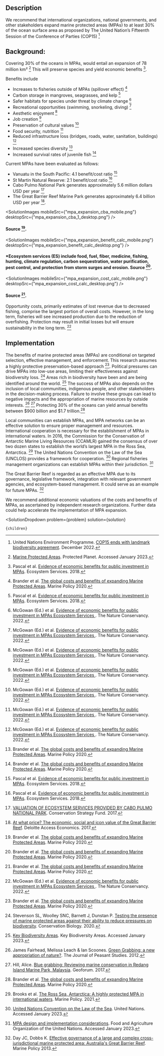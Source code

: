 


## Description
We recommend that international organizations, national governments, and other stakeholders expand marine protected areas (MPAs) to at least 30% of the ocean surface area as proposed by The United Nation’s Fifteenth Session of the Conference of Parties (COP15)  [^"1"]


## Background:
Covering 30% of the oceans in MPAs, would entail an expansion of 78 million km² [^"3"] This will preserve species and yield economic benefits [^"5"].


Benefits include
- Increases to fisheries outside of MPAs (spillover effect) [^"8"]
- Carbon storage in mangroves, seagrasses, and kelp [^"5"]
- Safer habitats for species under threat by climate change [^"4"]
- Recreational opportunities (swimming, snorkeling, diving) [^"4"]
- Aesthetic enjoyment [^"4"]
- Job creation [^"4"]
- Preservation of cultural values [^"4"]
- Food security, nutrition [^"4"]
- Reduced infrastructure loss (bridges, roads, water, sanitation, buildings) [^"4"]
- Increased species diversity [^"8"]
- Increased survival rates of juvenile fish [^"8"]

Current MPAs have been evaluated as follows:
- Vanuatu in the South Pacific: 4.1 benefit/cost ratio [^"11"]
- St Martin Natural Reserve: 2.1 benefit/cost ratio [^"11"]
- Cabo Pulmo National Park generates approximately 5.6 million dollars USD per year [^"12"]
- The Great Barrier Reef Marine Park generates approximately 6.4 billion USD per year [^"13"].

<SolutionImages 
  mobileSrc={"mpa_expansion_cba_mobile.png"}
  desktopSrc={"mpa_expansion_cba_1_desktop.png"}
/>
#### Source [^"8"].

<SolutionImages 
  mobileSrc={"mpa_expansion_benefit_calc_mobile.png"}
  desktopSrc={"mpa_expansion_benefit_calc_desktop.png"}
/>
#### *Ecosystem services (ES) include food, fuel, fiber, medicine, fishing, hunting, climate regulation, carbon sequestration, water purification, pest control, and protection from storm surges and erosion. Source [^"8"].

<SolutionImages 
  mobileSrc={"mpa_expansion_cost_calc_mobile.png"}
  desktopSrc={"mpa_expansion_cost_calc_desktop.png"}
/>
#### Source [^"8"].

Opportunity costs, primarily estimates of lost revenue due to decreased fishing, comprise the largest portion of overall costs. However, in the long term, fisheries will see increased production due to the reduction of overfishing. Protection may result in initial losses but will ensure sustainability in the long term. [^"4"]

## Implementation
The benefits of marine protected areas (MPAs) are conditional on targeted selection, effective management, and enforcement. This research assumes a highly protective preservation-based approach [^"8"]. Political pressures can drive MPAs into low-use areas, limiting their effectiveness against biodiversity loss. [^"15"] Areas rich in biodiversity have been and are being identified around the world. [^"17"] The success of MPAs also depends on the inclusion of local communities, indigenous people, and other stakeholders in the decision-making process. Failure to involve these groups can lead to negative impacts and the appropriation of marine resources by outside interests. [^"9"] [^"10"] Protecting 30% of the oceans can yield annual benefits between $900 billion and $1.7 trillion.[^"8"]

Local communities can establish MPAs, and MPA networks can be an effective solution to ensure proper management and resources. International cooperation is necessary for the establishment of MPAs in international waters. In 2016, the Commission for the Conservation of Antarctic Marine Living Resources (CCAMLR) gained the consensus of over two dozen states to establish the world’s largest MPA in the Ross Sea, Antarctica. [^"14"]
The United Nations Convention on the Law of the Sea (UNCLOS) provides a framework for cooperation. [^"6"] Regional fisheries management organizations can establish MPAs within their jurisdiction. [^"7"]

The Great Barrier Reef is regarded as an effective MPA due to its governance, legislative framework, integration with relevant government agencies, and ecosystem-based management. It could serve as an example for future MPAs. [^"16"]

We recommend additional economic valuations of the costs and benefits of MPAs, as ascertained by independent research organizations. Further data could help accelerate the implementation of MPA expansion.


[^"1"]: United Nations Environment Programme. [COP15 ends with landmark biodiversity agreement](https://www.unep.org/news-and-stories/story/cop15-ends-landmark-biodiversity-agreement). December 2022.

[^"3"]: [Marine Protected Areas](https://www.protectedplanet.net/en/thematic-areas/marine-protected-areas). Protected Planet. Accessed January 2023.

[^"4"]: McGowan (Ed.) et al. [Evidence of economic benefits for public investment in MPAs Ecosystem Services
](https://research.vu.nl/ws/files/118602886/Evidence_of_economic_benefits_for_public_investment_in_MPAs.pdf). The Nature Conservancy. 2022.

[^"5"]: Pascal et al. [Evidence of economic benefits for public investment in MPAs](https://research.vu.nl/ws/files/118602886/Evidence_of_economic_benefits_for_public_investment_in_MPAs.pdf). Ecosystem Services. 2018.

[^"6"]: [United Nations Convention on the Law of the Sea](https://www.un.org/depts/los/convention_agreements/texts/unclos/unclos_e.pdf). United Nations. Accessed January 2023.

[^"7"]: [MPA design and implementation considerations](https://www.fao.org/fishery/en/topic/4410). Food and Agriculture Organization of the United Nations. Accessed January 2023.

[^"8"]: Brander et al. [The global costs and benefits of expanding Marine Protected Areas](https://research.vu.nl/ws/portalfiles/portal/123662876/The_global_costs_and_benefits_of_expanding_Marine_Protected_Areas.pdf). Marine Policy 2020.

[^"9"]: James Fairhead, Melissa Leach & Ian Scoones. [Green Grabbing: a new appropriation of nature?](https://www.tandfonline.com/doi/full/10.1080/03066150.2012.671770). The Journal of Peasant Studies. 2012.

[^"10"]: Hill, Alice. [Blue grabbing: Reviewing marine conservation in Redang Island Marine Park, Malaysia](https://www.sciencedirect.com/science/article/abs/pii/S0016718516303001?via%3Dihub). Geoforum. 2017.

[^"11"]: Pascal et al. [Evidence of economic benefits for public investment in MPAs](https://research.vu.nl/ws/files/118602886/Evidence_of_economic_benefits_for_public_investment_in_MPAs.pdf). Ecosystem Services. 2018.

[^"12"]: [VALUATION OF ECOSYSTEM SERVICES PROVIDED BY CABO PULMO NATIONAL PARK](https://parks.berkeley.edu/sites/parks.berkeley.edu/files/ECO_caboPolicyBrief_ingFL_0.pdf). Conservation Strategy Fund. 2017.

[^"13"]: [At what price? The economic, social and icon value of the Great Barrier Reef](https://www2.deloitte.com/content/dam/Deloitte/au/Documents/Economics/deloitte-au-economics-great-barrier-reef-230617.pdf). Deloitte Access Economics. 2017.

[^"14"]: Brooks et al. [The Ross Sea, Antarctica: A highly protected MPA in international waters](https://www.sciencedirect.com/science/article/pii/S0308597X21004061). Marine Policy. 2021.

[^"15"]: Stevenson SL, Woolley SNC, Barnett J, Dunstan P. [Testing the presence of marine protected areas against their ability to reduce pressures on biodiversity](https://conbio.onlinelibrary.wiley.com/doi/abs/10.1111/cobi.13429). Conservation Biology. 2020.

[^"16"]: Day JC, Dobbs K. [Effective governance of a large and complex cross-jurisdictional marine protected area: Australia's Great Barrier Reef](https://www.sciencedirect.com/science/article/abs/pii/S0308597X12002618). Marine Policy 2013.

[^"17"]: [Key Biodiversity Areas](https://www.keybiodiversityareas.org/). Key Biodiversity Areas. Accessed January 2023.


  <SolutionDropdown 
    problem={problem} 
    solution={solution}
  >
    {children}
  </SolutionDropdown>